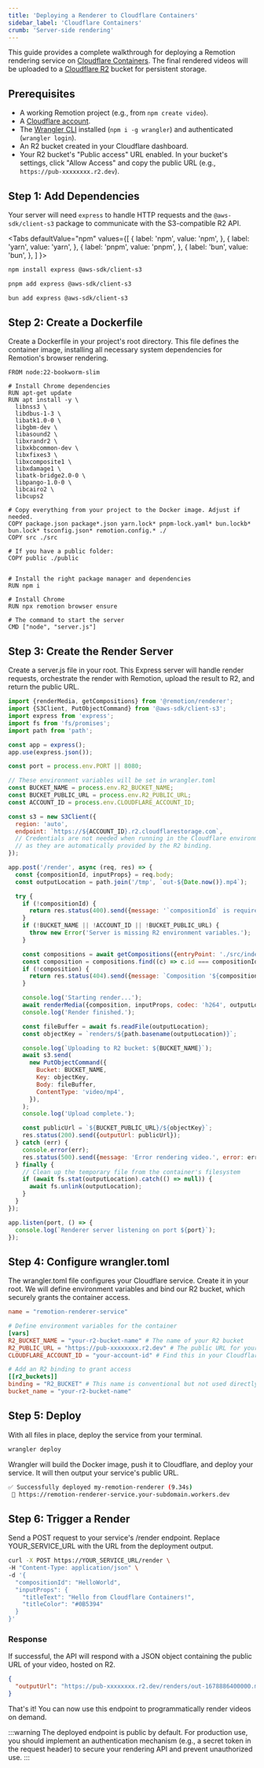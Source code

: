 ```yaml
---
title: 'Deploying a Renderer to Cloudflare Containers'
sidebar_label: 'Cloudflare Containers'
crumb: 'Server-side rendering'
---
```



This guide provides a complete walkthrough for deploying a Remotion rendering service on [Cloudflare Containers](https://developers.cloudflare.com/containers/). The final rendered videos will be uploaded to a [Cloudflare R2](https://developers.cloudflare.com/r2/) bucket for persistent storage.

## Prerequisites

- A working Remotion project (e.g., from `npm create video`).
- A [Cloudflare account](https://dash.cloudflare.com/sign-up).
- The [Wrangler CLI](https://developers.cloudflare.com/workers/wrangler/install-and-update/) installed (`npm i -g wrangler`) and authenticated (`wrangler login`).
- An R2 bucket created in your Cloudflare dashboard.
- Your R2 bucket's "Public access" URL enabled. In your bucket's settings, click "Allow Access" and copy the public URL (e.g., `https://pub-xxxxxxxx.r2.dev`).

## Step 1: Add Dependencies

Your server will need `express` to handle HTTP requests and the `@aws-sdk/client-s3` package to communicate with the S3-compatible R2 API.

<Tabs
defaultValue="npm"
values={[
{ label: 'npm', value: 'npm', },
{ label: 'yarn', value: 'yarn', },
{ label: 'pnpm', value: 'pnpm', },
{ label: 'bun', value: 'bun', },
]
}>
<TabItem value="npm">

```bash
npm install express @aws-sdk/client-s3
```

</TabItem>

<TabItem value="pnpm">

```bash
pnpm add express @aws-sdk/client-s3
```

</TabItem>

<TabItem value="bun">

```bash
bun add express @aws-sdk/client-s3
```

</TabItem>

</Tabs>

## Step 2: Create a Dockerfile

Create a Dockerfile in your project's root directory. This file defines the container image, installing all necessary system dependencies for Remotion's browser rendering.

```docker title="Dockerfile"
FROM node:22-bookworm-slim

# Install Chrome dependencies
RUN apt-get update
RUN apt install -y \
  libnss3 \
  libdbus-1-3 \
  libatk1.0-0 \
  libgbm-dev \
  libasound2 \
  libxrandr2 \
  libxkbcommon-dev \
  libxfixes3 \
  libxcomposite1 \
  libxdamage1 \
  libatk-bridge2.0-0 \
  libpango-1.0-0 \
  libcairo2 \
  libcups2

# Copy everything from your project to the Docker image. Adjust if needed.
COPY package.json package*.json yarn.lock* pnpm-lock.yaml* bun.lockb* bun.lock* tsconfig.json* remotion.config.* ./
COPY src ./src

# If you have a public folder:
COPY public ./public


# Install the right package manager and dependencies
RUN npm i

# Install Chrome
RUN npx remotion browser ensure

# The command to start the server
CMD ["node", "server.js"]
```

## Step 3: Create the Render Server

Create a server.js file in your root. This Express server will handle render requests, orchestrate the render with Remotion, upload the result to R2, and return the public URL.

```javascript title="server.js"
import {renderMedia, getCompositions} from '@remotion/renderer';
import {S3Client, PutObjectCommand} from '@aws-sdk/client-s3';
import express from 'express';
import fs from 'fs/promises';
import path from 'path';

const app = express();
app.use(express.json());

const port = process.env.PORT || 8080;

// These environment variables will be set in wrangler.toml
const BUCKET_NAME = process.env.R2_BUCKET_NAME;
const BUCKET_PUBLIC_URL = process.env.R2_PUBLIC_URL;
const ACCOUNT_ID = process.env.CLOUDFLARE_ACCOUNT_ID;

const s3 = new S3Client({
  region: 'auto',
  endpoint: `https://${ACCOUNT_ID}.r2.cloudflarestorage.com`,
  // Credentials are not needed when running in the Cloudflare environment
  // as they are automatically provided by the R2 binding.
});

app.post('/render', async (req, res) => {
  const {compositionId, inputProps} = req.body;
  const outputLocation = path.join('/tmp', `out-${Date.now()}.mp4`);

  try {
    if (!compositionId) {
      return res.status(400).send({message: '`compositionId` is required.'});
    }
    if (!BUCKET_NAME || !ACCOUNT_ID || !BUCKET_PUBLIC_URL) {
      throw new Error('Server is missing R2 environment variables.');
    }

    const compositions = await getCompositions({entryPoint: './src/index.ts'});
    const composition = compositions.find((c) => c.id === compositionId);
    if (!composition) {
      return res.status(404).send({message: `Composition '${compositionId}' not found.`});
    }

    console.log('Starting render...');
    await renderMedia({composition, inputProps, codec: 'h264', outputLocation});
    console.log('Render finished.');

    const fileBuffer = await fs.readFile(outputLocation);
    const objectKey = `renders/${path.basename(outputLocation)}`;

    console.log(`Uploading to R2 bucket: ${BUCKET_NAME}`);
    await s3.send(
      new PutObjectCommand({
        Bucket: BUCKET_NAME,
        Key: objectKey,
        Body: fileBuffer,
        ContentType: 'video/mp4',
      }),
    );
    console.log('Upload complete.');

    const publicUrl = `${BUCKET_PUBLIC_URL}/${objectKey}`;
    res.status(200).send({outputUrl: publicUrl});
  } catch (err) {
    console.error(err);
    res.status(500).send({message: 'Error rendering video.', error: err.message});
  } finally {
    // Clean up the temporary file from the container's filesystem
    if (await fs.stat(outputLocation).catch(() => null)) {
      await fs.unlink(outputLocation);
    }
  }
});

app.listen(port, () => {
  console.log(`Renderer server listening on port ${port}`);
});
```

## Step 4: Configure wrangler.toml

The wrangler.toml file configures your Cloudflare service. Create it in your root. We will define environment variables and bind our R2 bucket, which securely grants the container access.

```toml title="wrangler.toml"
name = "remotion-renderer-service"

# Define environment variables for the container
[vars]
R2_BUCKET_NAME = "your-r2-bucket-name" # The name of your R2 bucket
R2_PUBLIC_URL = "https://pub-xxxxxxxx.r2.dev" # The public URL for your bucket
CLOUDFLARE_ACCOUNT_ID = "your-account-id" # Find this in your Cloudflare dashboard

# Add an R2 binding to grant access
[[r2_buckets]]
binding = "R2_BUCKET" # This name is conventional but not used directly in the server.js
bucket_name = "your-r2-bucket-name"
```

## Step 5: Deploy

With all files in place, deploy the service from your terminal.

```bash
wrangler deploy
```

Wrangler will build the Docker image, push it to Cloudflare, and deploy your service. It will then output your service's public URL.

```bash title="Deployment Output (example)"
✅ Successfully deployed my-remotion-renderer (9.34s)
 🔗 https://remotion-renderer-service.your-subdomain.workers.dev
```

## Step 6: Trigger a Render

Send a POST request to your service's /render endpoint. Replace YOUR_SERVICE_URL with the URL from the deployment output.

```bash
curl -X POST https://YOUR_SERVICE_URL/render \
-H "Content-Type: application/json" \
-d '{
  "compositionId": "HelloWorld",
  "inputProps": {
    "titleText": "Hello from Cloudflare Containers!",
    "titleColor": "#0B5394"
  }
}'
```

### Response

If successful, the API will respond with a JSON object containing the public URL of your video, hosted on R2.

```json title="Example Response"
{
  "outputUrl": "https://pub-xxxxxxxx.r2.dev/renders/out-1678886400000.mp4"
}
```

That's it! You can now use this endpoint to programmatically render videos on demand.

:::warning
The deployed endpoint is public by default. For production use, you should implement an authentication mechanism (e.g., a secret token in the request header) to secure your rendering API and prevent unauthorized use.
:::
